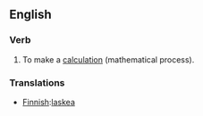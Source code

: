 ==English==

===Verb===

# To make a [[calculation]] (mathematical process).

===Translations===

*[[Finnish]]:[[laskea]]
